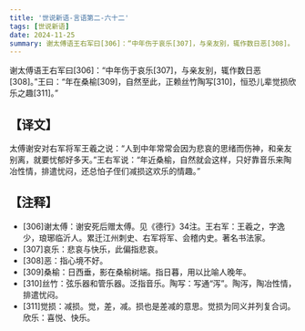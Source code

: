 ```yaml
---
title: '世说新语-言语第二-六十二'
tags: [世说新语]
date: 2024-11-25
summary: 谢太傅语王右军曰[306]：“中年伤于哀乐[307]，与亲友别，辄作数日恶[308]。
---
```


谢太傅语王右军曰[306]：“中年伤于哀乐[307]，与亲友别，辄作数日恶[308]。”王曰：“年在桑榆[309]，自然至此，正赖丝竹陶写[310]，恒恐儿辈觉损欣乐之趣[311]。”

## 【译文】

太傅谢安对右军将军王羲之说：“人到中年常常会因为悲哀的思绪而伤神，和亲友别离，就要忧郁好多天。”王右军说：“年近桑榆，自然就会这样，只好靠音乐来陶冶性情，排遣忧闷，还总怕子侄们减损这欢乐的情趣。”

## 【注释】

- [306]谢太傅：谢安死后赠太傅。见《德行》34注。王右军：王羲之，字逸少，琅琊临沂人。累迁江州刺史、右军将军、会稽内史。著名书法家。
- [307]哀乐：悲哀与快乐，此偏指悲哀。
- [308]恶：指心境不好。
- [309]桑榆：日西垂，影在桑榆树端。指日暮，用以比喻人晚年。
- [310]丝竹：弦乐器和管乐器。泛指音乐。陶写：写通“泻”。陶泻，陶冶性情，排遣忧闷。
- [311]觉损：减损。觉，差，减。损也是差减的意思。觉损为同义并列复合词。欣乐：喜悦、快乐。

